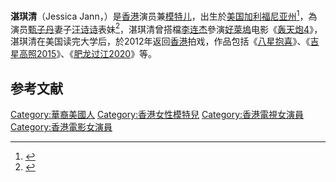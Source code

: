 '''湛琪清'''（Jessica Jann，{{Bd|1989年|12月1日||}}）是[[香港|香港]]演员兼[[模特儿|模特儿]]，出生於[[美国|美国]][[加利福尼亚州|加利福尼亚州]]<ref>{{Cite web|title=【add名人時尚】幸福金太湛琪清 萬能老公贈兩生意打骰|url=https://hk.appledaily.com/entertainment/20190414/EKJCK5TMXPVPK4ERL2UWNSYV64/|accessdate=|author=蘋果日報|date=|format=|publisher=|language=|archive-date=2021-06-21|archive-url=https://web.archive.org/web/20210621185004/https://hk.appledaily.com/entertainment/20190414/EKJCK5TMXPVPK4ERL2UWNSYV64/|dead-url=yes}}</ref>，為演员[[甄子丹|甄子丹]]妻子[[汪詩詩|汪诗诗]]表妹<ref>{{Cite web|title=家庭第一！湛琪清電影夢不死　望赴美拍戲|url=https://hk.on.cc/hk/bkn/cnt/entertainment/20200331/bkn-20200331225113855-0331_00862_001.html|accessdate=|author=東網|date=|format=|publisher=|language=}}</ref>，湛琪清曾搭檔[[李连杰|李连杰]]參演[[好萊塢|好萊塢]]电影《[[轰天炮4|轰天炮4]]》，湛琪清在美国读完大学后，於2012年返回[[香港|香港]]拍戏，作品包括《[[八星抱喜|八星抱喜]]》、《[[吉星高照2015|吉星高照2015]]》、《[[肥龍過江_(2020年電影)|肥龙过江2020]]》等。 

==参考文献==
{{reflist}}
[[Category:華裔美國人|Category:華裔美國人]]
[[Category:香港女性模特兒|Category:香港女性模特兒]]
[[Category:香港電視女演員|Category:香港電視女演員]]
[[Category:香港電影女演員|Category:香港電影女演員]]